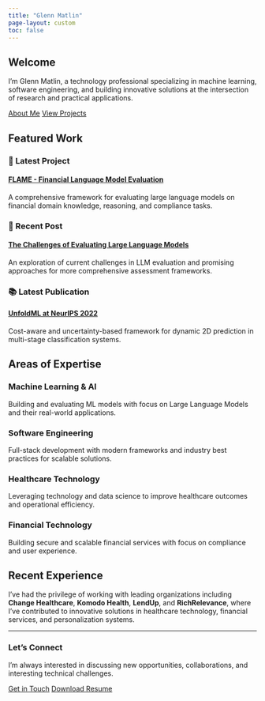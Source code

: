 ```yaml
---
title: "Glenn Matlin"
page-layout: custom
toc: false
---
```


::: {.hero-banner}
::: {.content-block}
::: {.hero-text}
# Welcome

I'm Glenn Matlin, a technology professional specializing in machine learning, software engineering, and building innovative solutions at the intersection of research and practical applications.

[About Me](about.qmd){.btn .btn-primary .btn-lg .me-3}
[View Projects](projects.qmd){.btn .btn-outline-primary .btn-lg}
:::
:::
:::

## Featured Work

::: {.features}

::: {.feature-card}
### 🚀 Latest Project
#### [FLAME - Financial Language Model Evaluation](project/flame/)
A comprehensive framework for evaluating large language models on financial domain knowledge, reasoning, and compliance tasks.
:::

::: {.feature-card}
### 📝 Recent Post
#### [The Challenges of Evaluating Large Language Models](post/llm-evaluation-challenges/)
An exploration of current challenges in LLM evaluation and promising approaches for more comprehensive assessment frameworks.
:::

::: {.feature-card}
### 📚 Latest Publication
#### [UnfoldML at NeurIPS 2022](publication/example/)
Cost-aware and uncertainty-based framework for dynamic 2D prediction in multi-stage classification systems.
:::

:::

## Areas of Expertise

::: {.expertise-grid}
::: {.expertise-item}
### Machine Learning & AI
Building and evaluating ML models with focus on Large Language Models and their real-world applications.
:::

::: {.expertise-item}
### Software Engineering
Full-stack development with modern frameworks and industry best practices for scalable solutions.
:::

::: {.expertise-item}
### Healthcare Technology
Leveraging technology and data science to improve healthcare outcomes and operational efficiency.
:::

::: {.expertise-item}
### Financial Technology
Building secure and scalable financial services with focus on compliance and user experience.
:::
:::

## Recent Experience

::: {.companies}
I've had the privilege of working with leading organizations including **Change Healthcare**, **Komodo Health**, **LendUp**, and **RichRelevance**, where I've contributed to innovative solutions in healthcare technology, financial services, and personalization systems.
:::

---

:::: {.cta-section}
### Let's Connect

I'm always interested in discussing new opportunities, collaborations, and interesting technical challenges.

[Get in Touch](mailto:glenn@glennmatlin.doctor){.btn .btn-primary}
[Download Resume](uploads/resume.pdf){.btn .btn-outline-primary}
::::